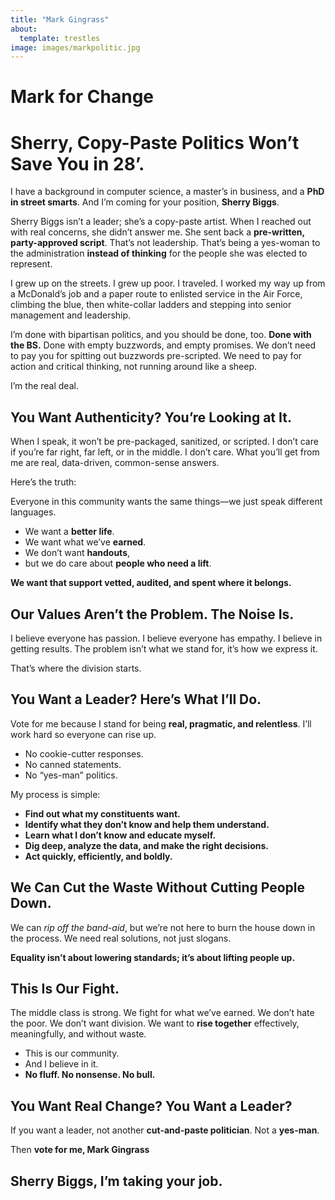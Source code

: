 ```yaml
---
title: "Mark Gingrass"
about:
  template: trestles
image: images/markpolitic.jpg
---
```


# Mark for Change

# **Sherry, Copy-Paste Politics Won’t Save You in 28'.**

I have a background in computer science, a master’s in business, and a **PhD in street smarts**. And I’m coming for your position, **Sherry Biggs**.

::: callout-warning
Sherry Biggs isn’t a leader; she’s a copy-paste artist. When I reached out with real concerns, she didn’t answer me. She sent back a **pre-written, party-approved script**. That’s not leadership. That’s being a yes-woman to the administration **instead of thinking** for the people she was elected to represent.
:::

I grew up on the streets. I grew up poor. I traveled. I worked my way up from a McDonald’s job and a paper route to enlisted service in the Air Force, climbing the blue, then white-collar ladders and stepping into senior management and leadership.

I’m done with bipartisan politics, and you should be done, too. **Done with the BS.** Done with empty buzzwords, and empty promises. We don't need to pay you for spitting out buzzwords pre-scripted. We need to pay for action and critical thinking, not running around like a sheep. 

I’m the real deal.

## **You Want Authenticity? You’re Looking at It.**

When I speak, it won’t be pre-packaged, sanitized, or scripted. I don’t care if you’re far right, far left, or in the middle. I don’t care. What you’ll get from me are real, data-driven, common-sense answers.

Here’s the truth:

Everyone in this community wants the same things—we just speak different languages.

-   We want a **better life**.
-   We want what we’ve **earned**.
-   We don’t want **handouts**,
-   but we do care about **people who need a lift**.

**We want that support vetted, audited, and spent where it belongs.**

## **Our Values Aren’t the Problem. The Noise Is.**

I believe everyone has passion. I believe everyone has empathy. I believe in getting results. The problem isn’t what we stand for, it’s how we express it.

That’s where the division starts.

## **You Want a Leader? Here’s What I’ll Do.**

Vote for me because I stand for being **real, pragmatic, and relentless**. I’ll work hard so everyone can rise up.

- No cookie-cutter responses.
- No canned statements.
- No “yes-man” politics.

My process is simple:

-   **Find out what my constituents want.**
-   **Identify what they don’t know and help them understand.**
-   **Learn what I don’t know and educate myself.**
-   **Dig deep, analyze the data, and make the right decisions.**
-   **Act quickly, efficiently, and boldly.**

## **We Can Cut the Waste Without Cutting People Down.**

We can *rip off the band-aid*, but we’re not here to burn the house down in the process. We need real solutions, not just slogans.

**Equality isn’t about lowering standards; it’s about lifting people up.**

## **This Is Our Fight.**

The middle class is strong. We fight for what we’ve earned. We don’t hate the poor. We don’t want division. We want to **rise together** effectively, meaningfully, and without waste.

- This is our community.
- And I believe in it.
- **No fluff. No nonsense. No bull.**

## **You Want Real Change? You Want a Leader?**

If you want a leader, not another **cut-and-paste politician**. Not a **yes-man**.

Then **vote for me, Mark Gingrass**

## **Sherry Biggs, I’m taking your job.**
